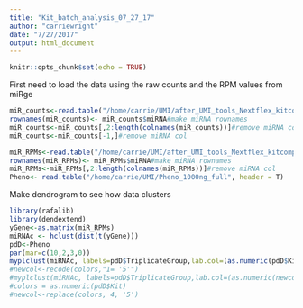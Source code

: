 ```yaml
---
title: "Kit_batch_analysis_07_27_17"
author: "carriewright"
date: "7/27/2017"
output: html_document
---
```


```r
knitr::opts_chunk$set(echo = TRUE)
```

First need to load the data using the raw counts and the RPM values from miRge
```r
miR_counts<-read.table("/home/carrie/UMI/after_UMI_tools_Nextflex_kitcomparison/UMI_NEXTflex_and_all_kits_1000ng/All_combined_1000ng/miR.Counts.csv", header = TRUE, sep = ",") 
rownames(miR_counts)<- miR_counts$miRNA#make miRNA rownames
miR_counts<-miR_counts[,2:length(colnames(miR_counts))]#remove miRNA col
miR_counts<-miR_counts[-1,]#remove miRNA col

miR_RPMs<-read.table("/home/carrie/UMI/after_UMI_tools_Nextflex_kitcomparison/UMI_NEXTflex_and_all_kits_1000ng/All_combined_1000ng/miR.RPM.csv", header = TRUE, sep = ",")
rownames(miR_RPMs)<- miR_RPMs$miRNA#make miRNA rownames
miR_RPMs<-miR_RPMs[,2:length(colnames(miR_RPMs))]#remove miRNA col
Pheno<- read.table("/home/carrie/UMI/Pheno_1000ng_full", header = T)
```

Make dendrogram to see how data clusters
```r
library(rafalib)
library(dendextend)
yGene<-as.matrix(miR_RPMs)
miRNAc <- hclust(dist(t(yGene)))
pdD<-Pheno
par(mar=c(10,2,3,0))
myplclust(miRNAc, labels=pdD$TriplicateGroup,lab.col=(as.numeric(pdD$Kit)))
#newcol<-recode(colors,"1= '5'")
#myplclust(miRNAc, labels=pdD$TriplicateGroup,lab.col=(as.numeric(newcol)))
#colors = as.numeric(pdD$Kit)
#newcol<-replace(colors, 4, '5')
```

